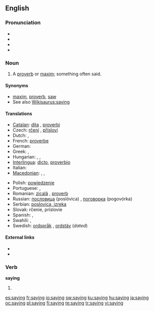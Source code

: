 ==English==

{{rank|across|answer|early|448|saying|talk|spirit|sometimes}}

===Pronunciation===
* {{IPA|/ˈseɪɪŋ/}}
* {{audio|en-us-saying.ogg|Audio (US)}}
* {{rhymes|eɪɪŋ}}
* {{hyphenation|say|ing}}

===Noun===
{{en-noun}}

# A [[proverb]] or [[maxim]]; something often said.

====Synonyms====
* [[maxim]], [[proverb]], [[saw]]
* See also [[Wikisaurus:saying]]

====Translations====
{{trans-top|proverb or maxim}}
* [[Catalan]]: [[dita]] {{f}}, [[proverbi]] {{m}}
* Czech: [[rčení]] {{n}}, [[přísloví]]  {{n}}
* Dutch: {{t-|nl|gezegde|n}}, {{t+|nl|spreekwoord|n}}
* French: [[proverbe]] {{m}}
* German: {{t+|de|Sprichwort|n}}
* Greek: {{t+|el|απόφθεγμα|n|tr=apóftheɣma|sc=Grek}}, {{t+|el|παροιμία|f|tr=parimía|sc=Grek}}
* Hungarian: {{t+|hu|mondás}}, {{t+|hu|közmondás}}, {{t-|hu|szólásmondás}}
* [[Interlingua]]: [[dicto]], [[proverbio]]
* Italian: {{t+|it|proverbio|m}}
* [[Macedonian]]: {{t|mk|поговорка|f|tr=pogóvorka|sc=Cyrl|xs=Macedonian}},  {{t-|mk|изрека|f|tr=ízreka|sc=Cyrl|xs=Macedonian}},  {{t|mk|пословица|f|tr=poslóvica|sc=Cyrl|xs=Macedonian}}
{{trans-mid}}
* Polish: [[powiedzenie]]
* Portuguese: {{t+|pt|ditado|m}}, {{t+|pt|provérbio|m}}
* Romanian: [[zicală]] {{f}}, [[proverb]]
* Russian: [[пoслoвицa]] (poslóvica) {{f}}, [[пoгoвoркa]] (pogovórka)  {{f}}
* Serbian: [[poslovica, izreka]] {{f}}
* Slovak: rčenie,  príslovie  {{n}}
* Spanish: {{t-|es|dicho|m}}, {{t-|es|proverbio|m}}
* Swahili: {{t|sw|misemo|xs=Swahili}},  {{t|sw|msemo|xs=Swahili}}
* Swedish: [[ordspråk]] {{n}}, [[ordstäv]] {{n}} (''dated'')
{{trans-bottom}}

====External links====
* {{R:Webster 1913}}
* {{R:Century 1911}}

===Verb===
'''saying'''

# {{present participle of|[[say]]}}

[[es:saying]]
[[fr:saying]]
[[io:saying]]
[[sw:saying]]
[[ku:saying]]
[[hu:saying]]
[[ja:saying]]
[[oc:saying]]
[[pl:saying]]
[[fi:saying]]
[[te:saying]]
[[tr:saying]]
[[vi:saying]]